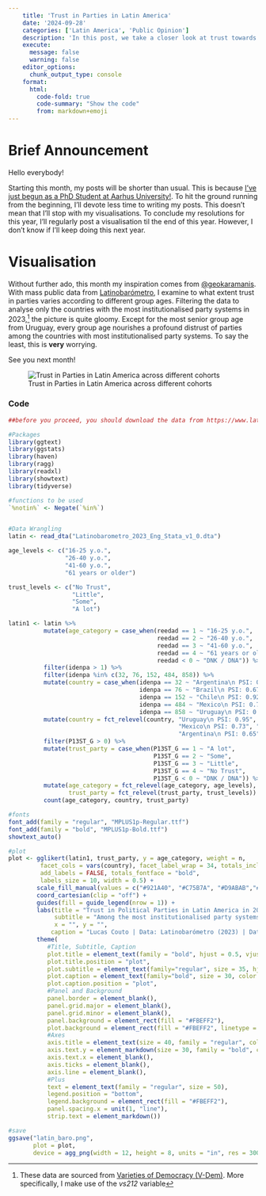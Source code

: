 ```yaml
---
    title: 'Trust in Parties in Latin America'
    date: '2024-09-28'
    categories: ['Latin America', 'Public Opinion']
    description: 'In this post, we take a closer look at trust towards parties in Latin America'
    execute: 
      message: false
      warning: false
    editor_options: 
      chunk_output_type: console
    format:
      html:
        code-fold: true
        code-summary: "Show the code"
        from: markdown+emoji
---
```


# Brief Announcement

Hello everybody!

Starting this month, my posts will be shorter than usual. This is because [I've just begun as a PhD Student at Aarhus University!](https://lucascoutoz.netlify.app/posts/h2024_8/dk_immi). To hit the ground running from the beginning, I'll devote less time to writing my posts. This doesn't mean that I'll stop with my visualisations. To conclude my resolutions for this year, I'll regularly post a visualisation til the end of this year. However, I don't know if I'll keep doing this next year. 

# Visualisation

Without further ado, this month my inspiration comes from [@geokaramanis](https://x.com/geokaramanis/status/1832795553115070639). With mass public data from [Latinobarómetro](https://www.latinobarometro.org/latContents.jsp), I examine to what extent trust in parties varies according to different group ages. Filtering the data to analyse only the countries with the most institutionalised party systems in 2023,[^1] the picture is quite gloomy. Except for the most senior group age from Uruguay, every group age nourishes a profound distrust of parties among the countries with most institutionalised party systems. To say the least, this is **very** worrying.

[^1]: These data are sourced from [Varieties of Democracy (V-Dem)](https://www.v-dem.net/data/). More specifically, I make use of the _vs212_ variable

See you next month!

![Trust in Parties in Latin America across different cohorts](latin_baro.png)


### Code

```r
##before you proceed, you should download the data from https://www.latinobarometro.org/latContents.jsp

#Packages
library(ggtext)
library(ggstats)
library(haven)
library(ragg)
library(readxl)
library(showtext)
library(tidyverse)

#functions to be used
`%notin%` <- Negate(`%in%`)


#Data Wrangling
latin <- read_dta("Latinobarometro_2023_Eng_Stata_v1_0.dta")

age_levels <- c("16-25 y.o.",
                "26-40 y.o.",
                "41-60 y.o.",
                "61 years or older")

trust_levels <- c("No Trust",
                  "Little",
                  "Some",
                  "A lot")

latin1 <- latin %>% 
          mutate(age_category = case_when(reedad == 1 ~ "16-25 y.o.",
                                          reedad == 2 ~ "26-40 y.o.",
                                          reedad == 3 ~ "41-60 y.o.",
                                          reedad == 4 ~ "61 years or older",
                                          reedad < 0 ~ "DNK / DNA")) %>% 
          filter(idenpa > 1) %>%
          filter(idenpa %in% c(32, 76, 152, 484, 858)) %>%
          mutate(country = case_when(idenpa == 32 ~ "Argentina\n PSI: 0.65",
                                     idenpa == 76 ~ "Brazil\n PSI: 0.67",
                                     idenpa == 152 ~ "Chile\n PSI: 0.92",
                                     idenpa == 484 ~ "Mexico\n PSI: 0.73",
                                     idenpa == 858 ~ "Uruguay\n PSI: 0.95")) %>%
          mutate(country = fct_relevel(country, "Uruguay\n PSI: 0.95", "Chile\n PSI: 0.92", 
                                                "Mexico\n PSI: 0.73", "Brazil\n PSI: 0.67",
                                                "Argentina\n PSI: 0.65")) %>%
          filter(P13ST_G > 0) %>%
          mutate(trust_party = case_when(P13ST_G == 1 ~ "A lot",
                                         P13ST_G == 2 ~ "Some",
                                         P13ST_G == 3 ~ "Little",
                                         P13ST_G == 4 ~ "No Trust",
                                         P13ST_G < 0 ~ "DNK / DNA")) %>%
          mutate(age_category = fct_relevel(age_category, age_levels),
                 trust_party = fct_relevel(trust_party, trust_levels)) %>% 
          count(age_category, country, trust_party)

#fonts
font_add(family = "regular", "MPLUS1p-Regular.ttf")
font_add(family = "bold", "MPLUS1p-Bold.ttf")
showtext_auto() 

#plot
plot <- gglikert(latin1, trust_party, y = age_category, weight = n,
         facet_cols = vars(country), facet_label_wrap = 34, totals_include_center = T,
         add_labels = FALSE, totals_fontface = "bold",
         labels_size = 10, width = 0.5) +
        scale_fill_manual(values = c("#921A40", "#C75B7A", "#D9ABAB","#F4D9D0")) + 
        coord_cartesian(clip = "off") +
        guides(fill = guide_legend(nrow = 1)) +
        labs(title = "Trust in Political Parties in Latin America in 2023",
             subtitle = "Among the most institutionalised party systems",
             x = "", y = "",
            caption = "Lucas Couto | Data: Latinobarómetro (2023) | DataViz Inspiration: @geokaramanis") +
        theme(
           #Title, Subtitle, Caption
           plot.title = element_text(family = "bold", hjust = 0.5, vjust = 0.5, size = 45, color = "black"),
           plot.title.position = "plot",
           plot.subtitle = element_text(family="regular", size = 35, hjust = 0.5, color = "black"),
           plot.caption = element_text(family="bold", size = 30, color = "black", hjust = 1),
           plot.caption.position = "plot",
           #Panel and Background
           panel.border = element_blank(),
           panel.grid.major = element_blank(),
           panel.grid.minor = element_blank(),
           panel.background = element_rect(fill = "#FBEFF2"),
           plot.background = element_rect(fill = "#FBEFF2", linetype = 'blank'),
           #Axes
           axis.title = element_text(size = 40, family = "regular", color = "#833A6F"),
           axis.text.y = element_markdown(size = 30, family = "bold", color = "#833A6F"),
           axis.text.x = element_blank(),
           axis.ticks = element_blank(),
           axis.line = element_blank(),
           #Plus
           text = element_text(family = "regular", size = 50),
           legend.position = "bottom",
           legend.background = element_rect(fill = "#FBEFF2"),
           panel.spacing.x = unit(1, "line"),
           strip.text = element_markdown())  

#save
ggsave("latin_baro.png",
       plot = plot,
       device = agg_png(width = 12, height = 8, units = "in", res = 300))


```
